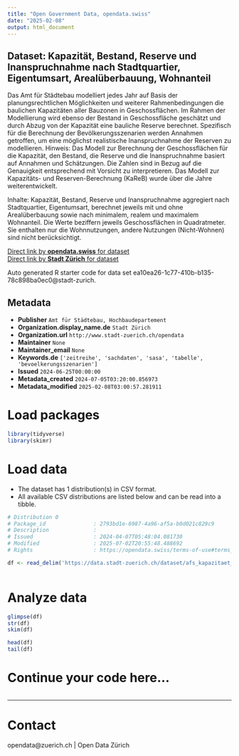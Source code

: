 ```yaml
---
title: "Open Government Data, opendata.swiss"
date: "2025-02-08"
output: html_document
---
```


## Dataset: Kapazität, Bestand, Reserve und Inanspruchnahme nach Stadtquartier, Eigentumsart, Arealüberbauung, Wohnanteil


Das Amt für Städtebau modelliert jedes Jahr auf Basis der planungsrechtlichen Möglichkeiten und weiterer Rahmenbedingungen die baulichen Kapazitäten aller Bauzonen in Geschossflächen. Im Rahmen der Modellierung wird ebenso der Bestand in Geschossfläche geschätzt und durch Abzug von der Kapazität eine bauliche Reserve berechnet. Spezifisch für die Berechnung der Bevölkerungsszenarien werden Annahmen getroffen, um eine möglichst realistische Inanspruchnahme der Reserven zu modellieren. Hinweis: Das Modell zur Berechnung der Geschossflächen für die Kapazität, den Bestand, die Reserve und die Inanspruchnahme basiert auf Annahmen und Schätzungen. Die Zahlen sind in Bezug auf die Genauigkeit entsprechend mit Vorsicht zu interpretieren. Das Modell zur Kapazitäts- und Reserven-Berechnung (KaReB) wurde über die Jahre weiterentwickelt. 

Inhalte: Kapazität, Bestand, Reserve und Inanspruchnahme aggregiert nach Stadtquartier, Eigentumsart, berechnet jeweils mit und ohne Arealüberbauung sowie nach minimalem, realem und maximalem Wohnanteil. Die Werte beziffern jeweils Geschossflächen in Quadratmeter. Sie enthalten nur die Wohnnutzungen, andere Nutzungen (Nicht-Wohnen) sind nicht berücksichtigt.

[Direct link by **opendata.swiss** for dataset](https://opendata.swiss/de/dataset/kapazitat-bestand-reserve-und-inanspruchnahme-nach-stadtquartier-eigentumsart-arealuberbauung-w)<br>
[Direct link by **Stadt Zürich** for dataset](https://data.stadt-zuerich.ch/dataset/afs_kapazitaet_bestand_reserve_inanspruchnahme_quartier_eigentumsart_od5709)

Auto generated R starter code for data set ea10ea26-1c77-410b-b135-78c898ba0ec0@stadt-zurich.

## Metadata

- **Publisher** `Amt für Städtebau, Hochbaudepartement`
- **Organization.display_name.de** `Stadt Zürich`
- **Organization.url** `http://www.stadt-zuerich.ch/opendata`
- **Maintainer** `None`
- **Maintainer_email** `None`
- **Keywords.de** `['zeitreihe', 'sachdaten', 'sasa', 'tabelle', 'bevoelkerungsszenarien']`
- **Issued** `2024-06-25T00:00:00`
- **Metadata_created** `2024-07-05T03:20:00.856973`
- **Metadata_modified** `2025-02-08T03:00:57.281911`


# Load packages

```r

library(tidyverse)
library(skimr)

```

# Load data

-   The dataset has 1 distribution(s) in CSV format.
-   All available CSV distributions are listed below and can be read into a tibble.

```r

# Distribution 0
# Package_id               : 2793bd1e-6987-4a96-af5a-b0d021c829c9
# Description              : 
# Issued                   : 2024-04-07T05:48:04.081730
# Modified                 : 2025-07-02T20:55:48.488692
# Rights                   : https://opendata.swiss/terms-of-use#terms_open

df <- read_delim('https://data.stadt-zuerich.ch/dataset/afs_kapazitaet_bestand_reserve_inanspruchnahme_quartier_eigentumsart_od5709/download/BEV570OD5709.csv')



```

# Analyze data

```r

glimpse(df)
str(df)
skim(df)

head(df)
tail(df)

```

# Continue your code here...

```r

```

------------------------------------------------------------------------

# Contact

opendata@zuerich.ch | Open Data Zürich
